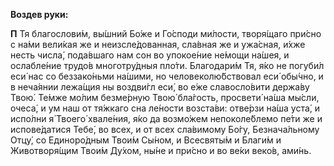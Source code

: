 **Воздев руки:**

**П** Тя благослови́м, вы́шний Бо́же и Го́споди ми́лости, творя́щаго при́сно с на́ми вели́кая же и неизсле́дованная, сла́вная же и ужа́сная, и́хже несть числа́, пода́вшаго нам сон во упокое́ние не́мощи на́шея, и ослабле́ние трудо́в многотру́дныя пло́ти. Благодари́м Тя, я́кo не погуби́л еси́ нас со беззако́ньми на́шими, но человеколю́бствовал еси́ обы́чно, и в неча́янии лежа́щия ны воздви́гл еси́, во е́же славосло́вити держа́ву Твою́. Те́мже мо́лим безме́рную Твою́ бла́гость, просвети́ на́ша мы́сли, очеса́, и ум наш от тя́жкаго сна ле́ности возста́ви: отве́рзи на́ша уста́, и испо́лни я́ Твоего́ хвале́ния, я́ко да возмо́жем непоколе́блемо пе́ти же и испове́датися Тебе́, во всех, и от всех сла́вимому Бо́гу, Безнача́льному Отцу́, со Единоро́дным Твои́м Сы́ном, и Всесвяты́м и Благи́м и Животворя́щим Твои́м Ду́хом, ны́не и при́сно и во ве́ки веко́в, ами́нь.
